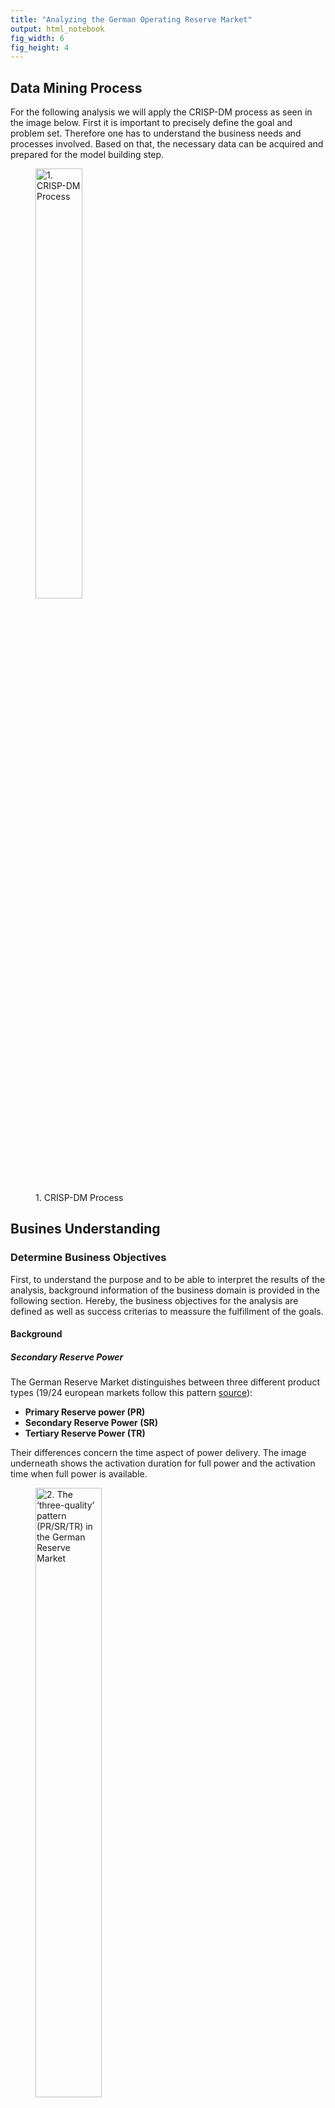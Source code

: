 ```yaml
---
title: "Analyzing the German Operating Reserve Market"
output: html_notebook
fig_width: 6 
fig_height: 4
---
```





## Data Mining Process

For the following analysis we will apply the CRISP-DM process as seen in the image below. First it is important to precisely define the goal and problem set. Therefore one has to understand the business needs and processes involved. Based on that, the necessary data can be acquired and prepared for the model building step.


![1. CRISP-DM Process](/Users/Timo/Documents/Studium/2.\ Master/Masterarbeit/\[3\]_Ausarbeitung/LaTex/GER_version/1_graphics/crisp_dm.png){ width=42% }


## Busines Understanding

### Determine Business Objectives

First, to understand the purpose and to be able to interpret the results of the analysis, background information of the business domain is provided in the following section. Hereby, the business objectives for the analysis are defined as well as success criterias to meassure the fulfillment of the goals.

#### Background


##### Secondary Reserve Power

The German Reserve Market distinguishes between three different product types (19/24 european markets follow this pattern [source](http://www.strommarkttreffen.org/2016-1-22-Ocker-German-Secondary-Balancing-Power-Market.pdf.pdf)):

- **Primary Reserve power (PR)**
- **Secondary Reserve Power (SR)**
- **Tertiary Reserve Power (TR)**

Their differences concern the time aspect of power delivery. The image underneath shows the activation duration for full power and the activation time when full power is available. 


![2. The 'three-quality' pattern (PR/SR/TR) in the German Reserve Market](/Users/Timo/Documents/Studium/2.\ Master/Masterarbeit/\[3\]_Ausarbeitung/LaTex/GER_version/1_graphics/rl_timeline.png){ width=50% }

The focus of this analysis lies on the Secondary Reserve Power since its activation time is reasonable for common energy suppliers. The market for SR is also the biggest. 




##### German Reserve Market

Along with the ... law in 2009 the four german TSOs joined and control the German Reserve Market. Their duty for transparency led to the plattform [regelleistung.net](https://www.regelleistung.net). There all data around the reserve market is published. Also the auction results of the SR. Those auctions are held weeklys from monday till wednesday. The offers account for one week (monday till sunday) and are divided in main period and sub period as well as negative and positive SR. An offer consists of a power price, a work price and the offered SR (negative or positive and its amount in MW). 




##### Scenario: Facility 



#### Objective

The overall aim is to give a more precise estimation for the call probability of working prices of the secondary reserve power. Those probabilities can be used as an input paramter for an optimization algorithm which controlls the energy purchasing and selling flow in both primary energy market and reserve energy market. By now the optimal working prices are set to exceed the contribution margin.


#### Success Criterias




### Assess situation

Satus Quo, Resources, Requirements, Assumptions, Constraints, Terminology







### Determine Data mining Goals

Goals, success criterias









### Data Understanding

Next, we will focus on the understanding of the data. As mentioned previously, the main source is the transparent internet platform [regelleistung.net](https://www.regelleistung.net)

#### Collect Data

A R package exists `rmarketcrawlR` accessable via [github](https://github.com/wagnertimo/rmarketcrawlR) which allows crawiling the platform. It also provides additional functions to approximate minutely secondary reserve calls and hence calculate marginal work prices. 
To get started with the package use `devtools` and its `ìnstall_github()` function.

```r
library(devtools)
install_github("wagnertimo/rmarketcrawlR")
```

##### Example Data of 2016

Than you are able to activate the library and aquire the secondary reserve powerd data. We will focus on the year 2016 and get the results of the auctions, the 15 minute reserve calls and the 4 seconds reserve needs. The values rely to the *Netzregelverbund* , a composition of the four german TSOs. After all the data is crawled from the internet, the marginal work prices can be computed by approximating minutely reserve calls.

```r
# Activate the package in the workspace
library(rmarketcrawlR)

# Set logging true to be able to comprehend the steps or errors
setLogging(TRUE)

# Get the data of 2016 for operating needs, calls and auctions of secondary reserve power from the Netzregelverbund
needs.2016 = getReserveNeeds('01.01.2016', '31.01.2016')
calls.2016 = getReserveCalls('01.01.2016', '31.01.2016', '6', 'SRL')
auctions.2016 = getReserveAuctions('01.01.2016', '31.01.2016', '2')

# Calculate the marginal work prices for 2016 with 2 cores --> This step takes a while
mwp.2016 = getMarginalWorkPrices(needs.2016, calls.2016, auctions.2016, numCores = 2)
```


> For further information about the  `rmarketcrawlR` package read the `README.md` and the documentation.

##### The complete Data Set of the Analysis

This analaysis will be based on the data of the years from 2011 till 2016 (`2011-07-01 00:00:00 CEST` till `2016-12-31 23:59:00 CET`). These are 5 and a half years of data. The commands below will crawl for the observations. Pre-processing operations to prepare the raw data for analysis is described in the sections below.

```r
# Get raw input data
needs.2016 = getReserveNeeds('01.01.2016', '31.12.2016')
calls.2016 = getReserveCalls('01.01.2016', '31.12.2016', '6', 'SRL')
auctions.2016 = getReserveAuctions('01.01.2016', '31.12.2016', '2')

needs.2015 = getReserveNeeds('01.01.2015', '31.12.2015')
calls.2015 = getReserveCalls('01.01.2015', '31.12.2015', '6', 'SRL')
auctions.2015 = getReserveAuctions('01.01.2015', '31.12.2015', '2')

needs.2014 = getReserveNeeds('01.01.2014', '31.12.2014')
calls.2014 = getReserveCalls('01.01.2014', '31.12.2014', '6', 'SRL')
auctions.2014 = getReserveAuctions('01.01.2014', '31.12.2014', '2')


needs.2013 = getReserveNeeds('01.01.2013', '31.12.2013')
calls.2013 = getReserveCalls('01.01.2013', '31.12.2013', '6', 'SRL')
auctions.2013 = getReserveAuctions('01.01.2013', '31.12.2013', '2')


needs.2012 = getReserveNeeds('01.01.2012', '31.12.2012')
calls.2012 = getReserveCalls('01.01.2012', '31.12.2012', '6', 'SRL')
auctions.2012 = getReserveAuctions('01.01.2012', '31.12.2012', '2')


needs.2011 = getReserveNeeds('01.07.2011', '31.12.2011')
calls.2011 = getReserveCalls('01.07.2011', '31.12.2011', '6', 'SRL')
auctions.2011 = getReserveAuctions('01.07.2011', '31.12.2011', '2')

```



#### Describe Data

##### Data Sets and Features


**WHY NETZREGELVERBUND DATA???**

##### Outliers and Missing values

Before we can use the collected raw data for pre-processing it to calculate the marginal work prices and other computations based on that, the data must be cleaned. It is neccessary to handle missing data and outliers. Both has been encountered. Outliers were identified for the operative reserve needs in 2011 and 2012 (data.frames `needs.2011` and `needs.2012`). Those oultliers are characterized by continuous zero values over a longer period of observations. This radical change of reserve power needs is interpreted as an outlier (perhaps a meassuring error).

On the other hand there are some missing values for operative reserve needs in 2012 (data.frame `needs.2012`) and the operative reserve calls in 2011, 2012 and 2013 (data.frames `calls.2011`, `calls.2012` and `calls.2013`). The operative needs values in 2012 show *NaN* values for a few specific dates. Also some reserve calls (negative and positive) of the *Netzregelverbund* are missing in 2011, 2012, and 2013.

All those data.frames have to be pre-processed and cleaned. The procedures are described in the next sections.

> If you want to achieve the same analysis results, it is important to follow these steps since this is the data base of all calculations. It is also important to mention that without treating those outliers and missing (or NaN) values, the `getMarginalWorkPrices()` or `getOneMinuteCalls()` will not work with the compromised data sets.



##### Zero values for operative reserve needs

By investigating the operative reserve needs for 2011 and 2012 there have been outliers detected. There is a constant row of zero values for the reserve needs (in MW) starting at `2011-07-26 11:06:40` till `2011-07-26 12:03:32` (with an exceptional value of *-1221.1385* at `2011-07-26 12:03:00`). This zero row is preceeded and followed by negative reserve needs around the thousand MW area. There are also zeros in 2012 for `2012-08-07 10:19:48` till  (excluding) `2012-08-07 11:33:12`. The abrupt decline and long holding of those zero rows indicates outliers (both sources https://www.transnetbw.de/de/strommarkt/systemdienstleistungen/regelenergie-bedarf-und-abruf#srlbedarf2011 and http://www.50hertz.com/de/Maerkte/Regelenergie/Regelenergie-Downloadbereich show outliers).


```r

# function to get the zero outliers
checkForZeroOutliers <- function(df) {
  # Cut the 4sec data in 15 minute blocks to count 0 values for all blocks
  df$cuttedTime <- cut(df$DateTime, breaks = paste("15", "min", sep = " "))
  df$cuttedTime <- as.POSIXct(df$cuttedTime, tz = "Europe/Berlin")
  # Create a variable to mark a zero MW value
  df$count <- ifelse(needs.2011$MW == 0, 1,0)
  
  # Count the zero markers by summing for every 15min block
  r <- df %>%
    group_by(cuttedTime) %>%
    summarise(n= sum(count)) %>%
    filter(n == 225)
  
  return(r)
}


zeroCounts <- checkForZeroOutliers(needs.2011)
head(zeroCounts)

# Output:
#            cuttedTime     n
# 1 2011-07-26 11:15:00   225
# 2 2011-07-26 11:30:00   225
# 3 2011-07-26 11:45:00   225

zeroCounts <- checkForZeroOutliers(needs.2012)
head(zeroCounts)
#            cuttedTime     n
# 1 2012-08-07 10:30:00   225
# 2 2012-08-07 10:45:00   225
# 3 2012-08-07 11:00:00   225
# 4 2012-08-07 11:15:00   225
```

To replace or impute those zero values we could simply take the data of the (two) year before on `2010-07-26` (`2010-08-07`). I will show the replacement procedure for the data of 2011. Therefore we will compare  some statistics with the observations of an hour before and after the outliers. 

```r

# Get oprative reserve needs of the year before
n.2010 = getReserveNeeds('26.07.2010', '26.07.2010')

n.2011.hour.before <- needs.2011[needs.2011$DateTime >= as.POSIXct("2011-07-26 10:00:00") & needs.2011$DateTime < as.POSIXct("2011-07-26 11:00:00"),]
n.2011.hour.after <- needs.2011[needs.2011$DateTime >= as.POSIXct("2011-07-26 12:00:00") & needs.2011$DateTime < as.POSIXct("2011-07-26 13:00:00"),]
n.2010.hour.at <- n.2010[n.2010$DateTime >= as.POSIXct("2010-07-26 11:06:40") & n.2010$DateTime < as.POSIXct("2010-07-26 12:03:32"),]

summary(n.2011.hour.before$MW)
#    Min. 1st Qu.  Median    Mean 3rd Qu.    Max. 
# -1578.1  -961.5  -753.8  -795.6  -600.0  -270.6 
   
summary(n.2011.hour.after$MW)
#    Min. 1st Qu.  Median    Mean 3rd Qu.    Max. 
# -1597.5 -1154.6  -910.7  -881.0  -697.7     0.0 

summary(n.2010.hour.at$MW)
#     Min.  1st Qu.   Median     Mean  3rd Qu.     Max. 
# -1859.19  -284.38   -72.02  -139.44    60.17   379.32  

```

The statistics show that the distribution is quite different. The mean and median is lower. There are also positive reserve needs in 2010. To gain a better insight of the distribution, we will plot the data with the outliers and then with the replaced 2010 data. The figure in the code snippet below shows the outliers.

```r
# hour before and after the hour with the zero values
n.2011.hour <- needs.2011[needs.2011$DateTime >= as.POSIXct("2011-07-26 10:00:00") & needs.2011$DateTime < as.POSIXct("2011-07-26 13:00:00"),]

# Plot the outliers in context of the hour before and after
library(ggplot2)
ggplot(data = n.2011.hour, aes(x=DateTime, y = MW)) +
  geom_line() +
  labs(title="Zero Outliers For Opreative Reserve Needs on 2011-07-26")
```

Now it is time to fit in the 2010 data.

```r
# Replace the zero values with the data of the same time period in 2010
n.2011.hour[n.2011.hour$DateTime >= as.POSIXct("2011-07-26 11:06:40") & n.2011.hour$DateTime < as.POSIXct("2011-07-26 12:03:32"),]$MW <- n.2010[n.2010$DateTime >= as.POSIXct("2010-07-26 11:06:40") & n.2010$DateTime < as.POSIXct("2010-07-26 12:03:32"),]$MW

# Plot the replaced data
ggplot(data = n.2011.hour, aes(x=DateTime, y = MW)) +
  geom_line() +
  labs(title="Replaced Zero Outliers With Opreative Reserve Needs of 2010")
```

At the begining there is a spike from around *-1000* to *-300* and then the 2010 data falls back to around *-1800*. This indicates some turbulances. One could argue and try to make this transition more smoothly. So we will modify the data a bit to smooth the extreme values and to get closer to the statistics (see in the section above) of the hours before and after. 

```r
# Replace the zero values with the data of the same time period in 2010
n10 <- n.2010[n.2010$DateTime >= as.POSIXct("2010-07-26 11:06:40") & n.2010$DateTime < as.POSIXct("2010-07-26 12:03:32"),]
n10$MW <- ifelse(n10$MW >= -1200, n10$MW - 400, n10$MW + 400)
summary(n10$MW)


n.2011.hour[n.2011.hour$DateTime >= as.POSIXct("2011-07-26 11:06:40") & n.2011.hour$DateTime < as.POSIXct("2011-07-26 12:03:32"),]$MW <- n10$MW

# Plot the modified replacing data
ggplot(data = n.2011.hour, aes(x=DateTime, y = MW)) +
  geom_line() +
  labs(title="Replaced Zero Outliers With Modified Operative Reserve Needs of 2010")
```

This looks quite smooth. It captures the uptrend and downtrend at around `11:30:00` and also the unique spike at the begining. The whole series lies below zero. Now we will replace those values with the original data set of the operative reserve needs in 2011 (`needs.2011`).


```r

# Replace the 0 data (outliers) in the 2011 data set with the values of 2010
needs.2011[needs.2011$DateTime >= as.POSIXct("2011-07-26 11:06:40") & needs.2011$DateTime < as.POSIXct("2011-07-26 12:03:32"),]$MW <- n10$MW

# Sanity check that outliers are removed
head(checkForZeroOutliers(needs.2011))
# 0 rows
```

The same was done with the data of 2012. The graphic below shows the fitted *hole*. The data of 2010 was modified by reversing its order (such that it followed the uptrend) and adding 400 MW.

![Replacing zero outliers values for 2017-08-07](zero_07_08.png){ width=100% }



##### NaN values for operative reserve needs in 2012

Both sources https://www.transnetbw.de/de/strommarkt/systemdienstleistungen/regelenergie-bedarf-und-abruf#srlbedarf2011 and http://www.50hertz.com/de/Maerkte/Regelenergie/Regelenergie-Downloadbereich show NaN values on the dates `2012-07-04` `2012-07-05` `2012-07-06` and `2012-07-07`.

```r
nans <- filter(needs.2012, MW == "NaN")
unans <- unique(format(nans$DateTime, "%Y-%m-%d"))
unans
# "2012-07-04" "2012-07-05" "2012-07-06" "2012-07-07"

# Side Note:
# Time periods for the NaN values
#
# "2012-07-04 21:45:04 CEST" - "2012-07-04 21:50:36 CEST"
# "2012-07-05 21:45:08 CEST" - "2012-07-05 22:01:12 CEST"
# "2012-07-06 21:45:04 CEST" - "2012-07-06 21:52:12 CEST"
# "2012-07-07 21:45:04 CEST" - "2012-07-07 21:50:52 CEST"

```


Next we will look at the data with the NaN values for one (`2012-07-05`) of the four dates. This shows the approach how the rest will be replaced with the data of the year 2010. The data of 2011 is not taken, since this could bias the analysis as it is part of the whole data set. Optional, some values will be adjusted to fit more smoothly into the time series. Therefore we will visualize the time series data with a few values before and after the NaN values depending on the range of the NaN values.
```r
# Get the needed data of 2010
n.2010 <- getReserveNeeds("04.07.2010","07.07.2010")
# set the date, e.g. 2012-07-05
date <- 2 
# get the time period of the NaN values
mini <- min(nans[format(nans$DateTime, "%Y-%m-%d") == as.Date(unans[date]), "DateTime"])
maxi <- max(nans[format(nans$DateTime, "%Y-%m-%d") == as.Date(unans[date]), "DateTime"])

mi <- mini - (maxi - mini) # get the date for a few minutes before
ma <- maxi + (maxi - mini) # get the date for a few minutes after


# get the data a few minutes (range of max and min) before and after the NaN values
n <- needs.2012[needs.2012$DateTime >= mi & needs.2012$DateTime <= ma,]

```


Now let us plot the time series data with the NaN *hole* which has to be filled with the data of 2010.
```r
# plot the data with the NaN hole
ggplot(data = n, aes(x=DateTime, y = MW)) +
  geom_line() +
  labs(title = paste("NaN Values For Operative Reserve Needs on ", unans[date], sep=""))

```

The next step is to get the data of 2010 and replace the NaN values.
```r
# get the dates of the last year
miny <- seq(mini, length=2, by="-2 years")[2]
maxy <- seq(maxi, length=2, by="-2 years")[2]
# get the data of the last year
nr <- n.2010[n.2010$DateTime >= miny & n.2010$DateTime <= maxy,]

# replace the NaN values with that of the last year
n[n$DateTime >= mini & n$DateTime <= maxi,]$MW <- nr$MW
```


Again, the plot with the replaced data gives us an insight on how well the data fits into the time series.
```r
# plot the data with the filled hole
ggplot(data = n, aes(x=DateTime, y = MW)) +
  geom_line() +
  labs(title = paste("Replaced NaN Values For Operative Reserve Needs on ", unans[date], sep=""))
```

Here, the data in 2010 seems to be a bit low and the transitions at the end is a bit too steep. Hence, we will adjust those values by adding a constant value of 200 MW.
```r
# Optional!!
# Modify and adjust the replacing values
nr$MW <- nr$MW + 200

# replace the adjusted values with that of the last year
n[n$DateTime >= mini & n$DateTime <= maxi,]$MW <- nr$MW
```


This time the data fits more smoothly. There is still a steep ascent of reserve needs at the begining and end, but this is acceptable.
```r
# plot the data with the filled hole
ggplot(data = n, aes(x=DateTime, y = MW)) +
  geom_line() +
  labs(title = paste("Adjusted Replace Values For Operative Reserve Needs on ", unans[date], sep=""))
```

If the modification is enough, the data (`nr` data.frame holds the replacing values) can be replaced for the *original* operative needs data set of 2012.
```r
# replace NaN VALUES OF the original data set needs.2012
needs.2012[needs.2012$DateTime >= mini & needs.2012$DateTime <= maxi,]$MW <- nr$MW
```

The following graphs show the respective replacement for the other three dates. There were also some adjustment made:

- For `2012-07-04`: `nr$MW = nr$MW - 900`
- For `2012-07-06`: `nr$MW = ifelse(nr$MW < -1250, nr$MW + 800, nr$MW + 300)`
- For `2012-07-07`: `nr$MW = nr$MW + 1200`

![Replacing NaN values for 2017-07-04](nan_04.png){ width=100% }

![Replacing NaN values for 2017-07-06](nan_06.png){ width=100% }

![Replacing NaN values for 2017-07-07](nan_07.png){ width=100% }




##### Missing Values for operative reserve calls

Missing values occur for 15 minute calls of negative and positive SR of the *Netzregelverbund* in 2013, 2012 and 2011:

- **2013:** There are 37 observations in 2013 with missing values. This is around 0.11%. The main date is `2013-12-04`. At `15:45` till the end of the day values for negative and positive SR calls are missing. Then there are four other days (`2013-04-03`, `2013-06-04`, `2013-09-18` and `2013-12-07`) with one observation each.

- **2012:** There are 38 observations in 2012 with missing values. This is around 0.11%. The main dates are `2012-02-26` and `2012-10-27`. with missing values for negative and positive SR calls in the evening and morning hours. Then there are two other days (`2012-08-05`, `2012-09-09`) with one observation each.

- **2011:** There are 235 observations in 2011 (only half the year, starting from `2011-07-01`) with missing values. This is around 1.33%. The dates are too much to list them.



```r
# FOR 2013
nrow(calls.2013[is.na(calls.2013$neg_MW), ])
# [1] 37 --> ca. 0.11%
calls.2013[is.na(calls.2013$neg_MW), "DateTime"]
# [1] "2013-04-03 19:00:00 CEST" "2013-06-04 15:00:00 CEST"
# [3] "2013-09-18 08:30:00 CEST" "2013-12-04 15:45:00 CET" 
# [5] "2013-12-04 16:00:00 CET"  "2013-12-04 16:15:00 CET" 
# [7] "2013-12-04 16:30:00 CET"  "2013-12-04 16:45:00 CET" 
# [9] "2013-12-04 17:00:00 CET"  "2013-12-04 17:15:00 CET" 
# [11] "2013-12-04 17:30:00 CET"  "2013-12-04 17:45:00 CET" 
# [13] "2013-12-04 18:00:00 CET"  "2013-12-04 18:15:00 CET" 
# [15] "2013-12-04 18:30:00 CET"  "2013-12-04 18:45:00 CET" 
# [17] "2013-12-04 19:00:00 CET"  "2013-12-04 19:15:00 CET" 
# [19] "2013-12-04 19:30:00 CET"  "2013-12-04 19:45:00 CET" 
# [21] "2013-12-04 20:00:00 CET"  "2013-12-04 20:15:00 CET" 
# [23] "2013-12-04 20:30:00 CET"  "2013-12-04 20:45:00 CET" 
# [25] "2013-12-04 21:00:00 CET"  "2013-12-04 21:15:00 CET" 
# [27] "2013-12-04 21:30:00 CET"  "2013-12-04 21:45:00 CET" 
# [29] "2013-12-04 22:00:00 CET"  "2013-12-04 22:15:00 CET" 
# [31] "2013-12-04 22:30:00 CET"  "2013-12-04 22:45:00 CET" 
# [33] "2013-12-04 23:00:00 CET"  "2013-12-04 23:15:00 CET" 
# [35] "2013-12-04 23:30:00 CET"  "2013-12-04 23:45:00 CET" 
# [37] "2013-12-07 20:00:00 CET"

# FOR 2012
nrow(calls.2012[is.na(calls.2012$neg_MW), ])
# [1] 38 --> ca. 0.11%
calls.2012[is.na(calls.2012$neg_MW), "DateTime"]
# [1] "2012-02-26 20:30:00 CET"  "2012-02-26 20:45:00 CET" 
# [3] "2012-02-26 21:00:00 CET"  "2012-02-26 21:15:00 CET" 
# [5] "2012-02-26 21:30:00 CET"  "2012-02-26 21:45:00 CET" 
# [7] "2012-02-26 22:00:00 CET"  "2012-02-26 22:15:00 CET" 
# [9] "2012-02-26 22:30:00 CET"  "2012-02-26 22:45:00 CET" 
# [11] "2012-02-26 23:00:00 CET"  "2012-02-26 23:15:00 CET" 
# [13] "2012-02-26 23:30:00 CET"  "2012-02-26 23:45:00 CET" 
# [15] "2012-08-05 00:00:00 CEST" "2012-09-09 00:00:00 CEST"
# [17] "2012-10-27 00:00:00 CEST" "2012-10-27 00:15:00 CEST"
# [19] "2012-10-27 00:30:00 CEST" "2012-10-27 00:45:00 CEST"
# [21] "2012-10-27 01:00:00 CEST" "2012-10-27 01:15:00 CEST"
# [23] "2012-10-27 01:30:00 CEST" "2012-10-27 01:45:00 CEST"
# [25] "2012-10-27 02:00:00 CEST" "2012-10-27 02:15:00 CEST"
# [27] "2012-10-27 02:30:00 CEST" "2012-10-27 02:45:00 CEST"
# [29] "2012-10-27 03:00:00 CEST" "2012-10-27 03:15:00 CEST"
# [31] "2012-10-27 03:30:00 CEST" "2012-10-27 03:45:00 CEST"
# [33] "2012-10-27 04:00:00 CEST" "2012-10-27 04:15:00 CEST"
# [35] "2012-10-27 04:30:00 CEST" "2012-10-27 04:45:00 CEST"
# [37] "2012-10-27 05:00:00 CEST" "2012-10-27 05:15:00 CEST"

# FOR 2011
nrow(calls.2011[is.na(calls.2011$neg_MW), ])
# [1] 235 --> ca. 1.33%
calls.2011[is.na(calls.2011$neg_MW), "DateTime"]
# (..)

```


**Impute Missing Values**

For time series analysis on such a data set, it is not appropriate to leave them out. The amount of proportion is quite less, but nevertheless it is better to approximate the missing values. There would be three different approaches:

- **Use the data of other years:** Since there is no intersection with the missing dates, it is possible to impute the missing values with the values of the year before. Only problem is that for 2011 (also for february 2012) no data of 2010 (february 2011) is available. Another option would be to take an average of the *future* data of the years after.
- **Use reserve needs:** It is also possible to use the 4sec reserve needs which are also used for the minutely approximation of the calls.
- **Use the data of the TSOs:** On the given date of missing values, some TSO show SR call data. So one approach would be to sum up those observations and use it to impute the missing values for the *Netzregelverbund*. 


We will go for the latter. Taking the reserve needs would cause a big deviation, since the needs and actual calls differ remarkably. Averaging future years would lead to misinterpretations. Using TSO data seems natural because the summation of the four yield into the *Netzregelverbund* variable. It is also noticed that only one (only for 2011 at `2011-10-30 23:00:00` for one hour 3 TSO lack with data) TSO has missing values for the dates of interest which should keep the error and a possible bias small. This leaves the question how to impute the missing value of that TSO. A simple approach would be to take the value of the day before. This is possible because the first observation has no missing value(`2011-07-01`). The code sample below imputes the data for the already downloaded `data.frames` `calls.2013` `calls.2012` and `calls.2011`.

```r
# Use the call data of the 4 TSOs to impute the missing values of the calls (Netzregelverbund) in 2013, 2012 and 2011

# Load the TSO data
# 50Hz (4)
calls.2013.4 = getReserveCalls('01.01.2013', '31.12.2013', '4', 'SRL')
calls.2012.4 = getReserveCalls('01.01.2012', '31.12.2012', '4', 'SRL')
calls.2011.4 = getReserveCalls('01.07.2011', '31.12.2011', '4', 'SRL')
# TenneT (2)
calls.2013.2 = getReserveCalls('01.01.2013', '31.12.2013', '2', 'SRL')
calls.2012.2 = getReserveCalls('01.01.2012', '31.12.2012', '2', 'SRL')
calls.2011.2 = getReserveCalls('01.07.2011', '31.12.2011', '2', 'SRL')
# Amprion (3)
calls.2013.3 = getReserveCalls('01.01.2013', '31.12.2013', '3', 'SRL')
calls.2012.3 = getReserveCalls('01.01.2012', '31.12.2012', '3', 'SRL')
calls.2011.3 = getReserveCalls('01.07.2011', '31.12.2011', '3', 'SRL')
# TransnetBW (1)
calls.2013.1 = getReserveCalls('01.01.2013', '31.12.2013', '1', 'SRL')
calls.2012.1 = getReserveCalls('01.01.2012', '31.12.2012', '1', 'SRL')
calls.2011.1 = getReserveCalls('01.07.2011', '31.12.2011', '1', 'SRL')

tso.list.2013 <- list(calls.2013.1,calls.2013.2,calls.2013.3,calls.2013.4)
tso.list.2012 <- list(calls.2012.1,calls.2012.2,calls.2012.3,calls.2012.4)
tso.list.2011 <- list(calls.2011.1,calls.2011.2,calls.2011.3,calls.2011.4)

#
# Impute missing calls with TSO data
#
imputed.calls.2013 <- imputeMissingCallsWithTSO(calls.2013, tso.list.2013)
imputed.calls.2012 <- imputeMissingCallsWithTSO(calls.2012, tso.list.2012)
imputed.calls.2011 <- imputeMissingCallsWithTSO(calls.2011, tso.list.2011)

# Sanity check that no NA are left
imputed.calls.2013[is.na(imputed.calls.2013$neg_MW), ]
imputed.calls.2012[is.na(imputed.calls.2012$neg_MW), ]
imputed.calls.2011[is.na(imputed.calls.2011$neg_MW), ]

```
> Further references in the analysis to `calls.2013` `calls.2012` and `calls.2011` contain the imputed data sets.




##### Approximation of minutely calls

Since we need a higher resolution for the operative reserve calls (one minute instead of 15 minutes), the next step is now to approximate one minute operative reserve calls from the operative reserve needs data. 

The approximation follows several steps:

1. The 4sec operative reserve needs are averaged on an one minute base. Those 15 observations build the base value which is going to be corrected by the difference of its 15min average and the reserve call value. 

2. The 15min reserve need averages are computed for positive and negative needs and compared to the positive and negative reserve calls respectively.

3. The difference value of the positive (negative) average gets evenly distributed among the positive (negative) minutely reserve needs within that 15 minutes. 

4. This corrected average difference (fractioned by the number of positive (negative) reserve needs) is added up to the one minute reserve need value.

After this procedure the 15 miunte averages of the corrected one minute reserve need should equal the retrieved reserve calls (for positive and negative calls respectively). The figure below shows visually the approximation. The light grey solid line represents the 4sec reserve needs on the `2016-01-01 00:15 - 00:30`. The solid blue step line is the 1min average and the solid green (red) line is the 15min average of positive (negative) reserve needs. On the other hand, you can see the dashed green (red) line which represents the 15min reserve calls. Since the time period is only 15 minutes we see a straight line. The approximated 1min call is the dashed blue step line. You can notice the downward correction for the negative reserves, due to the negative deviation of the 15min average and the reserve call (solid vs. dashed red line). Vice versa, the positive needs are corrected upwards. The corrections are all of the same amount for each minute (depending on positive or negative number of minutes) and are slightly higher than the delta between the 15min average of the reserve needs and the calls, because less positive (negative) minutes have to compensate the whole 15 minute value.

![Approximation of 1min calls (2016-01-01 00:15 - 00:30)](apx.normal.png){ width=120% }


**Special cases**


So far you have seen a normal case. But the deviations between reserve needs and calls can be divergent such that the 15min average for the needs shows no value where as reserve calls had been activated. This special case is called **homogenity**. There can be two types of homogenity:

- *Negative homogenity* occurs if all 1min averaged needs within the 15min period are negative (i.e. 15min average is zero), but the 15 minute reserve call show demand for positive reserve power. 

- *Positive homogenity* occurs if all  1min averaged needs within the 15min period are positive (i.e. 15min average is zero), but the 15 minute reserve call show demand for negative reserve power. 

Those two cases are illustrated in the following two graphs. The first graph shows negative homogenity. Hereby, all blue solid lines are in the negative power, but the dashed green light is not aligned with the solid green line on the value of 0 MW. This means there was demand for positive reserve power. The second plot deals with the opposite, negative homogenity case.

![Approximation of 1min calls with special case of negative homogenity (2016-01-01 00:00 - 00:15)](apx.neg.special.png){ width=120% }


![Approximation of 1min calls with special case of positive homogenity (2016-01-01 00:30 - 00:45)](apx.pos.special.png){ width=120% }

To encounter those special cases. We have to add a minute of positive (in the negative homogentiy case) or negative (in the positive homogenity case)  reserve power which compensates the whole 15 minute reserve call power. The chosen minute will be the smallest absolute value of the positive (negative) powers. Hence, the 15 minute averages have to be newly computed. And then the new difference yields in the new correction value. 

The next plot shows the result of the correction of the negative homogenity case example. You can see that the minute of the 1min averaged reserve need with the lowest negative power value is selected as the positive reserve power minute to compensate the whole 15 minutes. Similarly, the 15 minute average for the negative *minutes* is updated and the new delta is added up for the correction of those minutes. Now the dashed and solid lines are aligned.

![Final result of the approximation of 1min calls with special case of negative homogenity (2016-01-01 00:00 - 00:15)](apx.neg.special.2.png){ width=120% }




Now it could happen that with the new correction another (or more) approximated 1 minute call(s) switches its sign. This case is called **zero crossing**. All in all this forces to an iterative approximation process. Thereby, the values get corrected as long as the new 15min average equals the reserve call. The graphic below illustrates such a case on the `2016-01-01 12:15`. The approximation, as it would occur in the normal case, yields to change signs for four minutes which showed negative reserve power needs before. At this state the positive 15 minute average (accounting the four minute values) would not match with the reserve call value. Hence, another iteration (correction process) is needed to equalize both values.

![First iteration of the approximation of 1min calls with zero crossing values (2016-01-01 12:15 - 12:30)](apx.zero.cross.1.png){ width=120% }

In the plot below you can see the result after another correction. Now, the 15 minute average of the reserve needs equals the reserve calls. The values of the four positive *minutes* were lowered, where as the negative *minutes* rose since fewer values have to compensate the positive delta between the reserve calls and needs.

![Final iteration of the approximation of 1min calls with zero crossing values (2016-01-01 12:15 - 12:30)](apx.zero.cross.2.png){ width=120% }


The `rmarketcrawlR` package includes a function to calculate the approximation. The code snippet below shows an example on how to get the approximations for 2016. If you are interested in the marginal work prices (as we are), you can skip this function, since the method for computing marginal work prices already contains this correction procedure. 

```r
# Calculate the approximated 1min calls from the 4sec operating reserve needs data
approx.calls.2016 = getOneMinuteCalls(needs.2016, calls.2016)

```



##### Calculation of marginal work prices and call probabilities

In the chapters before we dived into the data and pre-processed it. It was also shown how the approximation of the one minute calls is calculated. Now it is time to use the pre-processed data to calculate the marginal work prices for every approximated minute. The output of the approximation function `getOneMinuteCalls()` is not needed, since the `getMarginalWorkPrices()` also computes the approximation. 

The calculation is straight forward. For every minute (observation) the approximated reserve power (positive or negaative), the related time (and its tarif indication) is matched up with the auctions data. The match up orders the auctions from lowest to highest work price bid. Its offered power is cumulated. The bid (offer) where its cumulated value equals or exceeds the approximated reserve power defines the marginal work price. Offers equal or below this price had been called to deliver the reserve power.

To proceed with the analysis, we will now use the `getMarginalWorkPrices()` of the R package to calculate the marginal work prices for 2011 till 2016 on a minutely resolution.
```r
# Calculate the marginal work prices from the preprocessed raw input data (see sections above) for the years 2011 - 2016
mwp.2016 = getMarginalWorkPrices(needs.2016, calls.2016, auctions.2016, numCores = 2)
mwp.2015 = getMarginalWorkPrices(needs.2015, calls.2015, auctions.2015, numCores = 2)
mwp.2014 = getMarginalWorkPrices(needs.2014, calls.2014, auctions.2014, numCores = 2)
mwp.2013 = getMarginalWorkPrices(needs.2013, calls.2013, auctions.2013, numCores = 2)
mwp.2012 = getMarginalWorkPrices(needs.2012, calls.2012, auctions.2012, numCores = 2)
mwp.2011 = getMarginalWorkPrices(needs.2011, calls.2011, auctions.2011, numCores = 2)

# Combine all years into one data set
mwp.2011.2016 = rbind(mwp.2011, mwp.20112, mwp.2013, mwp.2014, mwp.2015, mwp.2016)
```

Now, we have combined all the years of data to a single data.frame. Let us have look at the first observations and the structure of the data.

```r
head(mwp.2011.2016)
```
```r
str(mwp.2011.2016)
```



#### Explore Data

##### Auctions Data

Firstly, we will investigate the auction results for the SR in 2016. Since we are interested in the work prices, we are going to plot the average work price bid for each week seperated by main and sub period as well as negative and positive SR.

```r
# filter by direction
# and get the average of the work price offers
auctions.2016 %>%
  group_by_(.dots = c("date_from", "Direction")) %>%
  summarise(avg = mean(work_price)) %>%
  ggplot(aes(x = date_from, y = avg, colour = Direction)) + 
        geom_line()

```



##### Marginal Work Prices

```r
ggplot(data = data.pos, aes(x=marginal_work_price)) +
  geom_histogram(aes(y = (..count..)/sum(..count..)), breaks = seq(0, 100, 1),
                 col="green",
                 fill="green",
                 alpha = .5) +
  labs(title="Histogram for Marginal Work Prices with positive Reserve Power in 2016") +
  labs(x="Marginal Work Price", y="Count")

```






